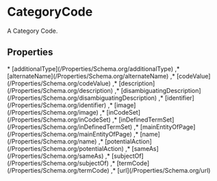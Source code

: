 # CategoryCode

A Category Code.

## Properties

<Grid>
* [additionalType](/Properties/Schema.org/additionalType)
,* [alternateName](/Properties/Schema.org/alternateName)
,* [codeValue](/Properties/Schema.org/codeValue)
,* [description](/Properties/Schema.org/description)
,* [disambiguatingDescription](/Properties/Schema.org/disambiguatingDescription)
,* [identifier](/Properties/Schema.org/identifier)
,* [image](/Properties/Schema.org/image)
,* [inCodeSet](/Properties/Schema.org/inCodeSet)
,* [inDefinedTermSet](/Properties/Schema.org/inDefinedTermSet)
,* [mainEntityOfPage](/Properties/Schema.org/mainEntityOfPage)
,* [name](/Properties/Schema.org/name)
,* [potentialAction](/Properties/Schema.org/potentialAction)
,* [sameAs](/Properties/Schema.org/sameAs)
,* [subjectOf](/Properties/Schema.org/subjectOf)
,* [termCode](/Properties/Schema.org/termCode)
,* [url](/Properties/Schema.org/url)

</Grid>

